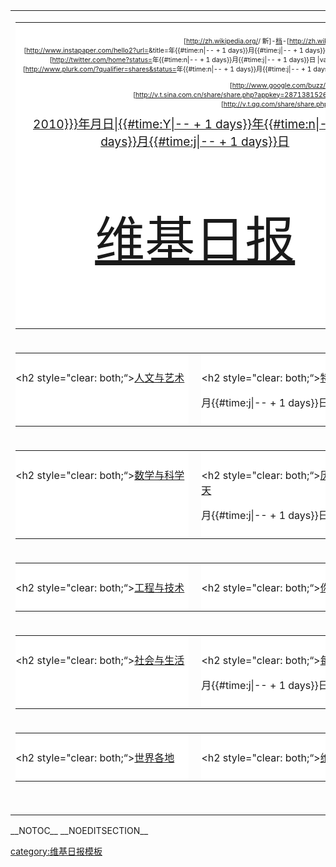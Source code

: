 {{noedit0}}

<!-- 标题开始 -->
<div class='instapaper_title' style='display:none'>[[维基百科:维基日报/存档/{{{1|2010}}}年{{{2|11}}}月{{{3|2}}}日|维基日报{{#time:Y|{{{1|2010}}}-{{{2|11}}}-{{{3|2}}} + 1 days}}年{{#time:n|{{{1|2010}}}-{{{2|11}}}-{{{3|2}}} + 1 days}}月{{#time:j|{{{1|2010}}}-{{{2|11}}}-{{{3|2}}} + 1 days}}日]]</div>
<!-- 标题结束 -->
<div class='instapaper_body'>
{| style="width: 960px;"
|-
|<!-- 顶栏开始 -->
{| style="width: 100%; table-layout: fixed;"
|-
| style="background-color: #fff; text-align: center; padding: 10px 0; width: 100%;" |
<div  style="float:right; text-align: right; font-size: 66%;"><span class="plainlinks">[http://zh.wikipedia.org/{{int:conversionname}}/{{urlencode:Portal:维基日报}} 新]-[http://zh.wikipedia.org/wiki/维基百科:维基日报/存档 档]-[http://zh.wikipedia.org/{{int:conversionname}}/{{urlencode:Wikipedia:维基日报}} 编]<br/>[http://www.instapaper.com/hello2?url={{urlencode:http://zh.wikipedia.org/{{int:conversionname}}/Wikipedia:维基日报/存档/{{{1|2010}}}年{{{2|11}}}月{{{3|2}}}日}}&title={{urlencode:维基日报{{#time:Y|{{{1|2010}}}-{{{2|11}}}-{{{3|2}}} + 1 days}}年{{#time:n|{{{1|2010}}}-{{{2|11}}}-{{{3|2}}} + 1 days}}月{{#time:j|{{{1|2010}}}-{{{2|11}}}-{{{3|2}}} + 1 days}}日}} Instapaper]<br/>[http://twitter.com/home?status={{urlencode:维基日报{{#time:Y|{{{1|2010}}}-{{{2|11}}}-{{{3|2}}} + 1 days}}年{{#time:n|{{{1|2010}}}-{{{2|11}}}-{{{3|2}}} + 1 days}}月{{#time:j|{{{1|2010}}}-{{{2|11}}}-{{{3|2}}} + 1 days}}日 {{SERVER}}{{localurl:/Wikipedia:维基日报/存档/{{{1|2010}}}年{{{2|11}}}月{{{3|2}}}日}}|variant={{int:conversionname}}}}  twitter]<br/>[http://www.plurk.com/?qualifier=shares&status={{urlencode:维基日报{{#time:Y|{{{1|2010}}}-{{{2|11}}}-{{{3|2}}} + 1 days}}年{{#time:n|{{{1|2010}}}-{{{2|11}}}-{{{3|2}}} + 1 days}}月{{#time:j|{{{1|2010}}}-{{{2|11}}}-{{{3|2}}} + 1 days}}日 {{SERVER}}{{localurl:/Wikipedia:维基日报/存档/{{{1|2010}}}年{{{2|11}}}月{{{3|2}}}日}}|variant={{int:conversionname}}}} plurk]<br/>[http://www.google.com/buzz/post?url={{urlencode:http://zh.wikipedia.org/{{int:conversionname}}/Wikipedia:维基日报/存档/{{{1|2010}}}年{{{2|11}}}月{{{3|2}}}日}} buzz]<br/>[http://v.t.sina.com.cn/share/share.php?appkey=2871381526&url={{urlencode:http://zh.wikipedia.org/{{int:conversionname}}/Wikipedia:维基日报/存档/{{{1|2010}}}年{{{2|11}}}月{{{3|2}}}日}} 新浪微博]<br/>
[http://v.t.qq.com/share/share.php?url={{urlencode:http://zh.wikipedia.org/{{int:conversionname}}/Wikipedia:维基日报/存档/{{{1|2010}}}年{{{2|11}}}月{{{3|2}}}日}} 腾讯微博]</span>
</div>
<div style="margin-bottom: 2em; font-size: 120%;">[[维基百科:维基日报/存档/{{{1|2010}}}年{{{2|11}}}月{{{3|2}}}日|{{#time:Y|{{{1|2010}}}-{{{2|11}}}-{{{3|2}}} + 1 days}}年{{#time:n|{{{1|2010}}}-{{{2|11}}}-{{{3|2}}} + 1 days}}月{{#time:j|{{{1|2010}}}-{{{2|11}}}-{{{3|2}}} + 1 days}}日]]</div>
<div  style="margin-top: .2em; font-size: 500%;">[[Portal:维基日报|维基日报]]</div>
|}
<!-- 顶栏结束 -->
|-
|<!-- 正文开始 -->
{| style="width: 100%; table-layout: fixed;"
|-
| style="background-color: #fff; text-align: left; padding: 10px 0; width: 50%; vertical-align: top;" |
<h2 style="clear: both;“>[[Portal:维基日报/人文与艺术|人文与艺术]]</h2>
{{维基日报/人文与艺术/{{{1}}}年{{{2}}}月{{{3}}}日}}
| &nbsp;
| style="background-color: #fff; text-align: left; padding: 10px 0; width:50%; vertical-align: top;" |
<h2 style="clear: both;“>[[Wikipedia:優良條目/存檔|特色与优良]]</h2>
{{维基百科:优良条目/{{{1|2010}}}年{{#time:n|{{{1|2010}}}-{{{2|11}}}-{{{3|2}}} + 1 days}}月{{#time:j|{{{1|2010}}}-{{{2|11}}}-{{{3|2}}} + 1 days}}日}}
|}
|-
|
{| style="width: 100%; table-layout: fixed;"
|-
| style="background-color: #fff; text-align: left; padding: 10px 0; width: 50%; vertical-align: top;" |
<h2 style="clear: both;“>[[Portal:维基日报/数学与科学|数学与科学]]</h2>
{{维基日报/数学与科学/{{{1}}}年{{{2}}}月{{{3}}}日}}
| &nbsp;
| style="background-color: #fff; text-align: left; padding: 10px 0; width:50%; vertical-align: top;" |
<h2 style="clear: both;“>[[维基百科:历史上的今天|历史上的今天]]</h2>
{{Wikipedia:历史上的今天/{{#time:n|{{{1|2010}}}-{{{2|11}}}-{{{3|2}}} + 1 days}}月{{#time:j|{{{1|2010}}}-{{{2|11}}}-{{{3|2}}} + 1 days}}日}}
|}
|-
|
{| style="width: 100%; table-layout: fixed;"
|-
| style="background-color: #fff; text-align: left; padding: 10px 0; width: 50%; vertical-align: top;" |
<h2 style="clear: both;“>[[Portal:维基日报/工程与技术|工程与技术]]</h2>
{{维基日报/工程与技术/{{{1}}}年{{{2}}}月{{{3}}}日}}
| &nbsp;
| style="background-color: #fff; text-align: left; padding: 10px 0; width:50%; vertical-align: top;" |
<h2 style="clear: both;“>[[Portal:维基日报/你知道吗|你知道吗？]]</h2>
{{维基日报/你知道吗/{{{1}}}年{{{2}}}月{{{3}}}日}}
|}
|-
|
{| style="width: 100%; table-layout: fixed;"
|-
| style="background-color: #fff; text-align: left; padding: 10px 0; width: 50%; vertical-align: top;" |
<h2 style="clear: both;“>[[Portal:维基日报/社会与生活|社会与生活]]</h2>
{{维基日报/社会与生活/{{{1}}}年{{{2}}}月{{{3}}}日}}
| &nbsp;
| style="background-color: #fff; text-align: left; padding: 10px 0; width:50%; vertical-align: top;" |
<h2 style="clear: both;“>[[维基百科:每日图片|每日图片]]</h2>
{{Wikipedia:每日图片/{{{1|2010}}}年{{#time:n|{{{1|2010}}}-{{{2|11}}}-{{{3|2}}} + 1 days}}月{{#time:j|{{{1|2010}}}-{{{2|11}}}-{{{3|2}}} + 1 days}}日}}
|}
|-
|
{| style="width: 100%; table-layout: fixed;"
|-
| style="background-color: #fff; text-align: left; padding: 10px 0; width: 50%; vertical-align: top;" |
<h2 style="clear: both;“>[[Portal:维基日报/世界各地|世界各地]]</h2>
{{维基日报/世界各地/{{{1}}}年{{{2}}}月{{{3}}}日}}
| &nbsp;
| style="background-color: #fff; text-align: left; padding: 10px 0; width:50%; vertical-align: top;" |
<h2 style="clear: both;“>[[Portal:维基日报/维基常识|维基常识]]</h2>
{{维基日报/维基常识/{{{1}}}年{{{2}}}月{{{3}}}日}}
|}
<!-- 正文结束 -->
|-
| <div style="width: 600px; margin: -0.8em;">&nbsp;</div> <!-- 撑开过窄的页面 -->
|}
</div>
__NOTOC__ __NOEDITSECTION__

<noinclude>
{{template doc}}
[[category:维基日报模板]]
</noinclude>